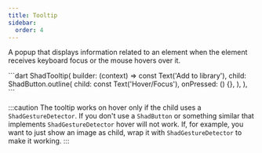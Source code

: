 ```yaml
---
title: Tooltip
sidebar:
  order: 4
---
```



A popup that displays information related to an element when the element receives keyboard focus or the mouse hovers over it.

<Preview src="tooltip">
```dart
ShadTooltip(
  builder: (context) => const Text('Add to library'),
  child: ShadButton.outline(
    child: const Text('Hover/Focus'),
    onPressed: () {},
  ),
),
```
</Preview>

:::caution
The tooltip works on hover only if the child uses a `ShadGestureDetector`. If you don't use a `ShadButton` or something similar that implements `ShadGestureDetector` hover will not work.
If, for example, you want to just show an image as child, wrap it with `ShadGestureDetector` to make it working.
:::
